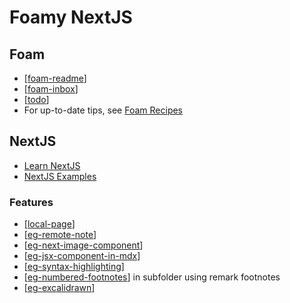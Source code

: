 # Foamy NextJS

## Foam

- [[foam-readme]]
- [[foam-inbox]]
- [[todo]]
- For up-to-date tips, see [Foam Recipes](https://foambubble.github.io/foam/recipes)

## NextJS

- [Learn NextJS](https://nextjs.org/learn/basics/create-nextjs-app)
- [NextJS Examples](https://github.com/vercel/next.js/tree/canary/examples)

### Features

- [[local-page]]
- [[eg-remote-note]]
- [[eg-next-image-component]]
- [[eg-jsx-component-in-mdx]]
- [[eg-syntax-highlighting]]
- [[eg-numbered-footnotes]] in subfolder using remark footnotes
- [[eg-excalidrawn]]

[//begin]: # "Autogenerated link references for markdown compatibility"
[foam-readme]: foam-readme "Readme"
[foam-inbox]: foam-inbox "Inbox"
[todo]: ../todo "Todo"
[local-page]: ../../pages/local-page "Local MDX Page"
[eg-remote-note]: examples/eg-remote-note "Remote MDX Note Example"
[eg-next-image-component]: examples/eg-next-image-component "Next Image Component Example"
[eg-jsx-component-in-mdx]: examples/eg-jsx-component-in-mdx "JSX Component in MDX Example"
[eg-syntax-highlighting]: examples/eg-syntax-highlighting "Syntax Highlighting Example"
[eg-numbered-footnotes]: examples/eg-numbered-footnotes "Numbered Footnotes"
[eg-excalidrawn]: examples/eg-excalidrawn "Excalidrawn Examples"
[//end]: # "Autogenerated link references"